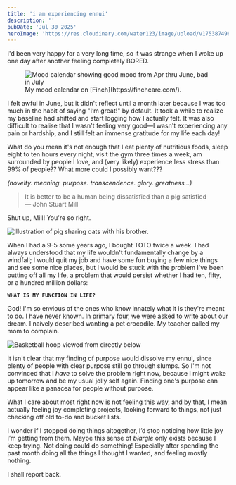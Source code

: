 ```yaml
---
title: 'i am experiencing ennui'
description: ''
pubDate: 'Jul 30 2025'
heroImage: 'https://res.cloudinary.com/water123/image/upload/v1753874961/3EC74FF3-B36B-40B3-87DC-01C477819700_1_102_o_ghyevo.jpg'
---
```

I'd been very happy for a very long time, so it was strange when I woke up one day after another feeling completely BORED. 

<figure>
<img src="https://res.cloudinary.com/water123/image/upload/v1753883005/8925E9CF-46D2-4B88-8420-A508FD866940_1_201_a_yucsaj.jpg" alt="Mood calendar showing good mood from Apr thru June, bad in July" / >
<figcaption>My mood calendar on [Finch](https://finchcare.com/).</figcaption> 
</figure>

I felt awful in June, but it didn't reflect until a month later because I was too much in the habit of saying "I’m great!" by default. It took a while to realize my baseline had shifted and start logging how I actually felt. It was also difficult to realise that I wasn't feeling very good—I wasn't experiencing any pain or hardship, and I still felt an immense gratitude for my life each day!

What do you mean it's not enough that I eat plenty of nutritious foods, sleep eight to ten hours every night, visit the gym three times a week, am surrounded by people I love, and (very likely) experience less stress than 99% of people?? What more could I possibly want???

_(novelty. meaning. purpose. transcendence. glory. greatness...)_

> It is better to be a human being dissatisfied than a pig satisfied<br/>
> — John Stuart Mill

Shut up, Mill! You're so right.

![Illustration of pig sharing oats with his brother.](https://res.cloudinary.com/water123/image/upload/v1753878869/3D9F7A60-7DCE-4751-A0F1-1D1C9628D9E7_1_201_a_frkfcc.jpg)

When I had a 9-5 some years ago, I bought TOTO twice a week. I had always understood that my life wouldn't fundamentally change by a windfall; I would quit my job and have some fun buying a few nice things and see some nice places, but I would be stuck with the problem I've been putting off all my life, a problem that would persist whether I had ten, fifty, or a hundred million dollars:

**`WHAT IS MY FUNCTION IN LIFE?`**

God! I'm so envious of the ones who know innately what it is they're meant to do. I have never known. In primary four, we were asked to write about our dream. I naively described wanting a pet crocodile. My teacher called my mom to complain.

![Basketball hoop viewed from directly below](https://res.cloudinary.com/water123/image/upload/v1753874742/F7A302A7-FAED-46AB-8BFF-A44BA31BC68A_1_102_o_s1ydnf.jpg)

It isn't clear that my finding of purpose would dissolve my ennui, since plenty of people with clear purpose still go through slumps. So I'm not convinced that I _have_ to solve the problem right now, because I might wake up tomorrow and be my usual jolly self again. Finding one's purpose can appear like a panacea for people without purpose.

What I care about most right now is not feeling this way, and by that, I mean actually feeling joy completing projects, looking forward to things, not just checking off old to-do and bucket lists.

I wonder if I stopped doing things altogether, I’d stop noticing how little joy I’m getting from them. Maybe this sense of _blargle_ only exists because I keep trying. Not doing could do something! Especially after spending the past month doing all the things I thought I wanted, and feeling mostly nothing.

I shall report back.

















